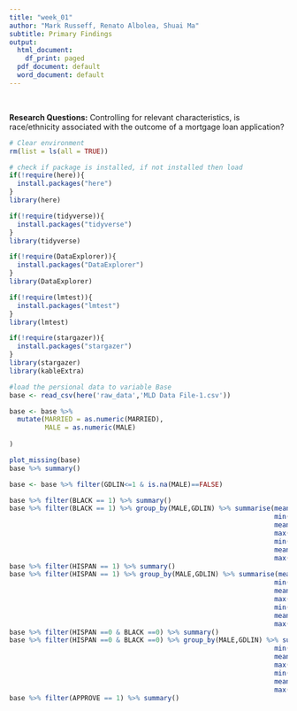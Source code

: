 ```yaml
---
title: "week_01"
author: "Mark Russeff, Renato Albolea, Shuai Ma"
subtitle: Primary Findings
output:
  html_document:
    df_print: paged
  pdf_document: default
  word_document: default
---
```

&nbsp;
&nbsp;

__Research Questions:__
Controlling for relevant characteristics, is race/ethnicity associated with the outcome of a mortgage loan application?


```r
# Clear environment
rm(list = ls(all = TRUE))

# check if package is installed, if not installed then load
if(!require(here)){
  install.packages("here")
}
library(here)

if(!require(tidyverse)){
  install.packages("tidyverse")
}
library(tidyverse)

if(!require(DataExplorer)){
  install.packages("DataExplorer")
}
library(DataExplorer)

if(!require(lmtest)){
  install.packages("lmtest")
}
library(lmtest)

if(!require(stargazer)){
  install.packages("stargazer")
}
library(stargazer)
library(kableExtra)

```

```r
#load the persional data to variable Base
base <- read_csv(here('raw_data','MLD Data File-1.csv'))

base <- base %>% 
  mutate(MARRIED = as.numeric(MARRIED),
         MALE = as.numeric(MALE)
  
)

plot_missing(base)
base %>% summary()

base <- base %>% filter(GDLIN<=1 & is.na(MALE)==FALSE)

base %>% filter(BLACK == 1) %>% summary()
base %>% filter(BLACK == 1) %>% group_by(MALE,GDLIN) %>% summarise(mean(APPROVE),
                                                                   min(OBRAT),
                                                                   mean(OBRAT),
                                                                   max(OBRAT),
                                                                   min(LOANPRC),
                                                                   mean(LOANPRC),
                                                                   max(LOANPRC))
base %>% filter(HISPAN == 1) %>% summary()
base %>% filter(HISPAN == 1) %>% group_by(MALE,GDLIN) %>% summarise(mean(APPROVE),
                                                                   min(OBRAT),
                                                                   mean(OBRAT),
                                                                   max(OBRAT),
                                                                   min(LOANPRC),
                                                                   mean(LOANPRC),
                                                                   max(LOANPRC))
base %>% filter(HISPAN ==0 & BLACK ==0) %>% summary()
base %>% filter(HISPAN ==0 & BLACK ==0) %>% group_by(MALE,GDLIN) %>% summarise(mean(APPROVE),
                                                                   min(OBRAT),
                                                                   mean(OBRAT),
                                                                   max(OBRAT),
                                                                   min(LOANPRC),
                                                                   mean(LOANPRC),
                                                                   max(LOANPRC))
base %>% filter(APPROVE == 1) %>% summary()



```
